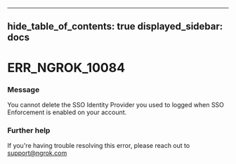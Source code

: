 

---
hide_table_of_contents: true
displayed_sidebar: docs
---


# ERR_NGROK_10084

### Message
You cannot delete the SSO Identity Provider you used to logged when SSO Enforcement is enabled on your account.

<ErrorDetails />



### Further help
If you're having trouble resolving this error, please reach out to [support@ngrok.com](mailto:support@ngrok.com?subject=Help%20with%20ERR_NGROK_10084)

